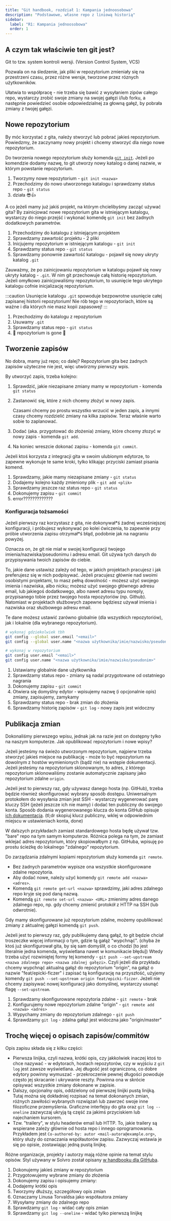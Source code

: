 ```yaml
---
title: "Git handbook, rozdział 1: Kampania jednoosobowa"
description: "Podstawowe, własne repo z liniową historią"
sidebar:
  label: "R1: Kampania jednoosobowa"
  order: 1
---
```



## A czym tak właściwie ten git jest?

Git to tzw. system kontroli wersji. (Version Control System, VCS)

Pozwala on na śledzenie, jak pliki w repozytorium zmieniały się na przestrzeni czasu, przez różne wersje, tworzone przez róznych użytkowników.

Ułatwia to współpracę - nie trzeba się bawić z wysyłaniem zipów całego repo, wystarczy zrobić swoje zmiany na swojej gałęzi i/lub forku,
a następnie powiedzieć osobie odpowiedzialnej za głowną gałęź, by pobrała zmiany z twojej gałęzi.

## Nowe repozytorium

By móc korzystać z gita, należy stworzyć lub pobrać jakieś repozytorium.
Powiedzmy, że zaczynamy nowy projekt i chcemy stworzyć dla niego nowe repozytorium.

Do tworzenia nowego repozytorium służy komenda [`git init`](https://git-scm.com/docs/git-init).
Jeżeli po komendzie dodamy nazwę, to git utworzy nowy katalog o danej nazwie, w którym powstanie repozytorium.


<AsciinemaPlayer src={newRepo01} idleTimeLimit={1} cols={100} rows={25} theme="monokai" >

1. Tworzymy nowe repozytorium - `git init <nazwa>`
2. Przechodzimy do nowo utworzonego katalogu i sprawdzamy status repo - `git status`
3. działa 😎👍

</AsciinemaPlayer>

A co jeżeli mamy już jakiś projekt, na którym chcielibyśmy zacząć używać gita?
By zainicjować nowe repozytorium gita w istniejącym katalogu, wystarczy do niego przejść i wykonać komendę `git init` bez żadnych dodatkowych parametrów.


<AsciinemaPlayer src={newRepo02} idleTimeLimit={1} cols={100} rows={25} theme="monokai" >

1. Przechodzimy do katalogu z istniejącym projektem
2. Sprawdzamy zawartość projektu - 2 pliki
3. Inicjujemy repozytorium w istniejącym katalogu - `git init`
4. Sprawdzamy status repo - `git status`
5. Sprawdzamy ponownie zawartość katalogu - pojawił się nowy ukryty katalog `.git`

</AsciinemaPlayer>

Zauważmy, że po zainicjowaniu repozytorium w katalogu pojawił się nowy ukryty katalog - `.git`.
W nim git przechowuje całą historię repozytorium.
Jeżeli omyłkowo zainicjowaliśmy repozytorium, to usunięcie tego ukrytego katalogu cofnie inicjalizację repozytorium.

:::caution
Usunięcie katalogu `.git` spowoduje bezpowrotne usunięcie całej zapisanej historii repozytorium!
Nie rób tego w repozytoriach, które są ważne i dla których nie masz kopii zapasowej!
:::


<AsciinemaPlayer src={newRepo03} idleTimeLimit={1} cols={100} rows={25} theme="monokai" >

1. Przechodzimy do katalogu z repozytorium
2. Usuwamy `.git`
3. Sprawdzamy status repo - `git status`
4. 🦀 repozytorium is gone 🦀

</AsciinemaPlayer>

## Tworzenie zapisów

No dobra, mamy już repo; co dalej?
Repozytorium gita bez żadnych zapisów użyteczne nie jest, więc utwórzmy pierwszy wpis.

By utworzyć zapis, trzeba kolejno:

<Steps>

1. Sprawdzić, jakie niezapisane zmiany mamy w repozytorium - komenda `git status`
2. Zastanowić się, które z nich chcemy złożyć w nowy zapis.

   Czasami chcemy po prostu wszystko wrzucić w jeden zapis, a innymi czasy chcemy rozdzielić zmiany na kilka zapisów.
   Teraz właśnie warto sobie to zaplanować.

3. Dodać (aka. przygotować do złożenia) zmiany, które chcemy złozyć w nowy zapis - komenda `git add`.
4. Na koniec wreszcie dokonać zapisu - komenda `git commit`.

</Steps>
Jeżeli ktoś korzysta z integracji gita w swoim ulubionym edytorze, to zapewne wykonuje te same kroki, tylko klikając przyciski zamiast pisania komend.


<AsciinemaPlayer src={commit01} idleTimeLimit={1} cols={100} rows={25} theme="monokai" >

1. Sprawdzamy, jakie mamy niezapisane zmiany - `git status`
2. Dodajemy kolejno każdy zmieniony plik - `git add <plik>`
3. Sprawdzamy jeszcze raz status repo - `git status`
4. Dokonujemy zapisu - `git commit`
5. error?????????????

</AsciinemaPlayer>

### Konfiguracja tożsamości

Jeżeli pierwszy raz korzystasz z gita, nie dokonywał\*ś żadnej wcześniejszej konfiguracji, i próbujesz wykonywać po kolei ćwiczenia, to zapewnie przy próbie utworzenia zapisu otrzymał\*ś błąd, podobnie jak na nagraniu powyżej.

Oznacza on, że git nie miał w swojej konfiguracji twojego imienia/nazwiska/pseudonimu i adresu email.
Git używa tych danych do przypisywania twoich zapisów do ciebie.

To, jakie dane ustawisz zależy od tego, w jakich projektach pracujesz i jak preferujesz się w nich podpisywać.
Jeżeli pracujesz głównie nad swoimi osobistymi projektami, to masz pełną dowolność -
możesz użyć swojego imienia i nazwiska, albo nicku;
możesz użyć swojego głównego adresu email, lub jakiegoś dodatkowego,
albo nawet adresu typu noreply, przypisanego tobie przez twojego hosta repozytoriów (np. Github).
Natomiast w projektach służbowych zapewne będziesz używał imienia i nazwiska oraz służbowego adresu email.

Te dane możesz ustawić zarówno globalnie (dla wszystkich repozytoriów), jak i lokalnie (dla wybranego repozytorium).

<Tabs>
  <TabItem label="Ustaw globalnie">

```bash
# wykonaj gdziekolwiek tbh
git config --global user.email "<email>"
git config --global user.name "<nazwa użytkownika/imie/nazwisko/pseudonim>"
```

  </TabItem>
  <TabItem label="Ustaw lokalnie">

```bash
# wykonaj w repozytorium
git config user.email "<email>"
git config user.name "<nazwa użytkownika/imie/nazwisko/pseudonim>"
```

  </TabItem>
</Tabs>


<AsciinemaPlayer src={commit02} idleTimeLimit={1} cols={100} rows={25} theme="monokai" >

1. Ustawiamy globalnie dane użytkownika
2. Sprawdzamy status repo - zmiany są nadal przygotowane od ostatniego nagrania
3. Dokonujemy zapisu - `git commit`
4. Otwiera się domyślny edytor - wpisujemy nazwę (i opcjonalnie opis) zmiany,
   zapisujemy, zamykamy
5. Sprawdzamy status repo - brak zmian do złożenia
6. Sprawdzamy historię zapisów - `git log` - nowy zapis jest widoczny

</AsciinemaPlayer>

## Publikacja zmian

Dokonaliśmy pierwszego wpisu, jednak jak na razie jest on dostępny tylko na naszym komputerze.
Jak opublikować repozytorium i nowe wpisy?

Jeżeli jesteśmy na świeżo utworzonym repozytorium, najpierw trzeba stworzyć jakieś miejsce na publikację -
może to być repozytorium na dowolnym z hostów wymienionych (bądź nie) na wstępie dokumentacji.
Jeżeli jesteśmy na repozytorium sklonowanym, to adres, z którego repozytorium sklonowaliśmy zostanie automatycznie zapisany jako repozytorium zdalne `origin`.

Jeżeli jest to pierwszy raz, gdy używasz danego hosta (np. GitHub), trzeba będzie również skonfigurować wybrany sposób dostępu.
Uniwersalnym protokołem do wysyłania zmian jest SSH - wystarczy wygenerować parę kluczy SSH (jeżeli jeszcze ich nie mamy) i dodać ten publiczny do swojego konta.
Sposób dodania wygenerowanego klucza do konta GitHub opisuje [ich dokumentacja](https://docs.github.com/en/authentication/connecting-to-github-with-ssh/adding-a-new-ssh-key-to-your-github-account#adding-a-new-ssh-key-to-your-account). (tl;dr skopiuj klucz publiczny, wklej w odpowiednim miejscu w ustawieniach konta, done)

W dalszych przykładach zamiast standardowego hosta będę używał tzw. "bare" repo na tym samym komputerze.
Różnica polega na tym, że zamiast wklejać adres repozytorium, który skopiowałbym z np. GitHuba, wpisuję po prostu ścieżkę do lokalnego "zdalnego" repozytorium.

Do zarządzania zdalnymi kopiami repozytorium służy komenda `git remote`.

- Bez żadnych parametrów wypisze ona wszystkie skonfigurowane zdalne repozytoria.
- Aby dodać nowe, należy użyć komendy `git remote add <nazwa> <adres>`.
- Komendą `git remote get-url <nazwa>` sprawdzimy, jaki adres zdalnego repo kryje się pod daną nazwą.
- Komendą `git remote set-url <nazwa> <URL>` zmienimy adres danego zdalnego repo, np. gdy chcemy zmienić protokół z HTTP na SSH (lub odwrotnie).

Gdy mamy skonfigurowane już repozytorium zdalne, możemy opublikować zmiany z aktualnej gałęzi komendą `git push`.

Jeżeli jest to pierwszy raz, gdy publikujemy daną gałąź, to git będzie chciał troszeczke więcej informacji o tym, gdzie tą gałąż "wypchnąć".
(chyba że ktoś już skonfigurował gita, by się sam domyślił, o co chodzi [to jest literalnie jedna komenda, wyświetlana nawet w komunikacie błędu])
Wtedy trzeba użyć rozwiniętej formy tej komendy - `git push --set-upstream <nazwa zdalnego repo> <nazwa zdalnej gałęzi>`.
Czyli jeżeli dla przykładu chcemy wypchnąć aktualną gałąź do repozytorium "origin", na gałąź o nazwie "feat/epicki-ficzer"
i zapisać tą konfigurację na przyszłość, użyjemy komendy `git push --set-upstream origin feat/epicki-ficzer`.
Jeżeli nie chcemy zapisywać nowej konfiguracji jako domyślnej, wystarczy usunąć flagę `--set-upstream`.


<AsciinemaPlayer src={publish01} idleTimeLimit={1} cols={140} rows={40} theme="monokai" >

1. Sprawdzamy skonfigurowane repozytoria zdalne - `git remote` - brak
2. Konfigurujemy nowe repozytorium zdalne "origin" - `git remote add <nazwa> <adres>`
3. Wypychamy zmiany do repozytorium zdalnego - `git push`
4. Sprawdzamy `git log` - zdalna gałąź jest widoczna jako "origin/master"

</AsciinemaPlayer>

## Trochę więcej o opisach zapisów/commitów

Opis zapisu składa się z kilku części:

- Pierwsza linijka, czyli nazwa, krótki opis, czy jakkolwiek inaczej ktoś to chce nazywać - w edytorach, hostach repozytorów, czy w wyjściu z `git log` jest zawsze wyświetlana.
  Jej długość jest ograniczona, co dobre edytory powinny wymuszać - przekroczenie pewnej długości powoduje często jej skracanie i ukrywanie reszty.
  Powinna ona w skrócie opisywać wszystkie zmiany dokonane w zapisie.
- Dalszy, opcjonalny opis, oddzielony od pierwszej linijki pustą linijką.
  Tutaj można się dokładniej rozpisać na temat dokonanych zmian, różnych zawiłości wybranych rozwiązań lub zawrzeć swoje inne filozoficzne przemyślenia.
  Graficzne interfejsy do gita oraz `git log --oneline` zazwyczaj ukryją tą część za jakimś przyciskiem lub najechaniem kursorem.
- Tzw. "trailery", w stylu headerów email lub HTTP.
  To, jakie trailery są wspierane zależy głównie od hosta repo i innego oprogramowania.
  Przykładem jest `Co-authored-by: autor <mail-autora@example.org>`, który służy do oznaczania współautorów zapisu.
  Zazwyczaj wstawia je się po opisie, zostawiając jedną pustą linijkę.

Różne organizacje, projekty i autorzy mają różne opinie na temat stylu opisów. Styl używany w Solvro został opisany [w handbooku dla GitHuba](./Github.md#nazewnictwo-commitów).


<AsciinemaPlayer src={commit03} idleTimeLimit={1} cols={100} rows={25} theme="monokai" >

1. Dokonujemy jakieś zmiany w repozytorium
2. Przygotowujemy wybrane zmiany do złożenia
3. Dokonujemy zapisu i opisujemy zmiany:
4. Dodajemy krótki opis
5. Tworzymy dłuższy, szczegółowy opis zmian
6. Oznaczamy Linusa Torvaldsa jako współautora zmiany
7. Wysyłamy zmiany do zdalnego repo
8. Sprawdzamy `git log` - widać cały opis zmian
9. Sprawdzamy `git log --oneline` - widać tylko pierwszą linijkę

</AsciinemaPlayer>
